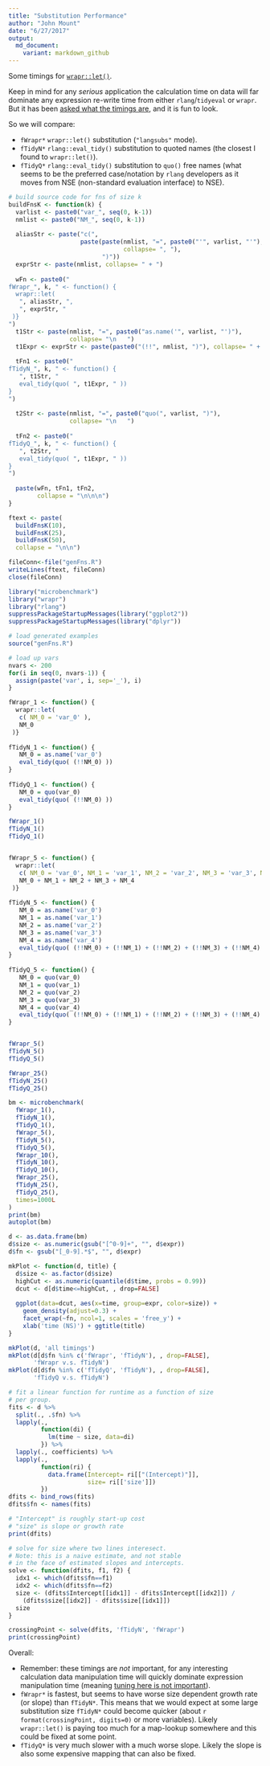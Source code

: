 ```yaml
---
title: "Substitution Performance"
author: "John Mount"
date: "6/27/2017"
output:
  md_document:
    variant: markdown_github
---
```


Some timings for [`wrapr::let()`](https://github.com/WinVector/wrapr).

Keep in mind for any *serious* application the calculation time on data will far dominate any expression re-write time from either `rlang`/`tidyeval` or `wrapr`.  But it has been [asked what the timings are](http://www.win-vector.com/blog/2017/06/please-consider-using-wraprlet-for-replacement-tasks/#comment-66574), and it is fun to look.

So we will compare:

 * `fWrapr*` `wrapr::let()` substitution (`"langsubs"` mode).
 * `fTidyN*` `rlang::eval_tidy()` substitution to quoted names (the closest I found to `wrapr::let()`).
 * `fTidyQ*` `rlang::eval_tidy()` substitution to `quo()` free names (what seems to be the preferred case/notation by `rlang` developers as it moves from NSE (non-standard evaluation interface) to NSE).
 
```r
# build source code for fns of size k
buildFnsK <- function(k) {
  varlist <- paste0("var_", seq(0, k-1))
  nmlist <- paste0("NM_", seq(0, k-1))
  
  aliasStr <- paste("c(",
                    paste(paste(nmlist, "=", paste0("'", varlist, "'"),
                                collapse= ", "),
                          ")"))
  exprStr <- paste(nmlist, collapse= " + ")
  
  wFn <- paste0("
fWrapr_", k, " <- function() {
  wrapr::let(
   ", aliasStr, ",
   ", exprStr, "
 )}
")
  t1Str <- paste(nmlist, "=", paste0("as.name('", varlist, "')"),
                 collapse= "\n   ")
  t1Expr <- exprStr <- paste(paste0("(!!", nmlist, ")"), collapse= " + ")
  
  tFn1 <- paste0("
fTidyN_", k, " <- function() {
   ", t1Str, "
   eval_tidy(quo( ", t1Expr, " ))
}
")
  
  t2Str <- paste(nmlist, "=", paste0("quo(", varlist, ")"),
                 collapse= "\n   ")
  
  tFn2 <- paste0("
fTidyQ_", k, " <- function() {
   ", t2Str, "
   eval_tidy(quo( ", t1Expr, " ))
}
")
  
  paste(wFn, tFn1, tFn2,
        collapse = "\n\n\n")
}

ftext <- paste(
  buildFnsK(10),
  buildFnsK(25),
  buildFnsK(50),
  collapse = "\n\n")

fileConn<-file("genFns.R")
writeLines(ftext, fileConn)
close(fileConn)

```

```r
library("microbenchmark")
library("wrapr")
library("rlang")
suppressPackageStartupMessages(library("ggplot2"))
suppressPackageStartupMessages(library("dplyr"))

# load generated examples
source("genFns.R")

# load up vars
nvars <- 200
for(i in seq(0, nvars-1)) {
  assign(paste('var', i, sep='_'), i)
}

fWrapr_1 <- function() {
  wrapr::let(
   c( NM_0 = 'var_0' ),
   NM_0
 )}
 
fTidyN_1 <- function() {
   NM_0 = as.name('var_0')
   eval_tidy(quo( (!!NM_0) ))
}
 
fTidyQ_1 <- function() {
   NM_0 = quo(var_0)
   eval_tidy(quo( (!!NM_0) ))
}

fWrapr_1()
fTidyN_1()
fTidyQ_1()


fWrapr_5 <- function() {
  wrapr::let(
   c( NM_0 = 'var_0', NM_1 = 'var_1', NM_2 = 'var_2', NM_3 = 'var_3', NM_4 = 'var_4' ),
   NM_0 + NM_1 + NM_2 + NM_3 + NM_4
 )}
 
fTidyN_5 <- function() {
   NM_0 = as.name('var_0')
   NM_1 = as.name('var_1')
   NM_2 = as.name('var_2')
   NM_3 = as.name('var_3')
   NM_4 = as.name('var_4')
   eval_tidy(quo( (!!NM_0) + (!!NM_1) + (!!NM_2) + (!!NM_3) + (!!NM_4) ))
}
 
fTidyQ_5 <- function() {
   NM_0 = quo(var_0)
   NM_1 = quo(var_1)
   NM_2 = quo(var_2)
   NM_3 = quo(var_3)
   NM_4 = quo(var_4)
   eval_tidy(quo( (!!NM_0) + (!!NM_1) + (!!NM_2) + (!!NM_3) + (!!NM_4) ))
}


fWrapr_5()
fTidyN_5()
fTidyQ_5()

fWrapr_25()
fTidyN_25()
fTidyQ_25()
```

```r

bm <- microbenchmark(
  fWrapr_1(),
  fTidyN_1(),
  fTidyQ_1(),
  fWrapr_5(),
  fTidyN_5(),
  fTidyQ_5(),
  fWrapr_10(),
  fTidyN_10(),
  fTidyQ_10(),
  fWrapr_25(),
  fTidyN_25(),
  fTidyQ_25(), 
  times=1000L
)
print(bm)
autoplot(bm)
```

```r
d <- as.data.frame(bm)
d$size <- as.numeric(gsub("[^0-9]+", "", d$expr))
d$fn <- gsub("[_0-9].*$", "", d$expr)

mkPlot <- function(d, title) {
  d$size <- as.factor(d$size)
  highCut <- as.numeric(quantile(d$time, probs = 0.99))
  dcut <- d[d$time<=highCut, , drop=FALSE]
  
  ggplot(data=dcut, aes(x=time, group=expr, color=size)) +
    geom_density(adjust=0.3) +
    facet_wrap(~fn, ncol=1, scales = 'free_y') +
    xlab('time (NS)') + ggtitle(title)
}

mkPlot(d, 'all timings')
mkPlot(d[d$fn %in% c('fWrapr', 'fTidyN'), , drop=FALSE], 
       'fWrapr v.s. fTidyN')
mkPlot(d[d$fn %in% c('fTidyQ', 'fTidyN'), , drop=FALSE], 
       'fTidyQ v.s. fTidyN')
```

```r
# fit a linear function for runtime as a function of size
# per group.
fits <- d %>%
  split(., .$fn) %>%
  lapply(., 
         function(di) { 
           lm(time ~ size, data=di) 
         }) %>%
  lapply(., coefficients) %>%
  lapply(., 
         function(ri) {
           data.frame(Intercept= ri[["(Intercept)"]],
                      size= ri[['size']])
         }) 
dfits <- bind_rows(fits)
dfits$fn <- names(fits)

# "Intercept" is roughly start-up cost 
# "size" is slope or growth rate
print(dfits)

# solve for size where two lines interesect.
# Note: this is a naive estimate, and not stable
# in the face of estimated slopes and intercepts.
solve <- function(dfits, f1, f2) {
  idx1 <- which(dfits$fn==f1)
  idx2 <- which(dfits$fn==f2)
  size <- (dfits$Intercept[[idx1]] - dfits$Intercept[[idx2]]) /
    (dfits$size[[idx2]] - dfits$size[[idx1]])
  size
}

crossingPoint <- solve(dfits, 'fTidyN', 'fWrapr')
print(crossingPoint)
```



Overall:

 * Remember: these timings are *not* important, for any interesting calculation data manipulation time will quickly dominate expression manipulation time (meaning [tuning here is not important](https://en.wikipedia.org/wiki/Amdahl%27s_law)).
 * `fWrapr*` is fastest, but seems to have worse size dependent growth rate (or slope) than `fTidyN*`.  This means that we would expect at some large substitution size `fTidyN*` could become quicker (about `r format(crossingPoint, digits=0)` or more variables).  Likely `wrapr::let()` is paying too much for a map-lookup somewhere and this could be fixed at some point.
 * `fTidyQ*` is very much slower with a much worse slope.  Likely the slope is also some expensive mapping that can also be fixed.
 